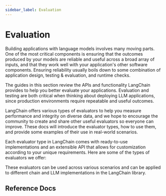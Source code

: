 ```yaml
---
sidebar_label: Evaluation
---
```




# Evaluation

Building applications with language models involves many moving parts. One of the most critical components is ensuring that the outcomes produced by your models are reliable and useful across a broad array of inputs, and that they work well with your application's other software components. Ensuring reliability usually boils down to some combination of application design, testing & evaluation, and runtime checks.

The guides in this section review the APIs and functionality LangChain provides to help you better evaluate your applications. Evaluation and testing are both critical when thinking about deploying LLM applications, since production environments require repeatable and useful outcomes.

LangChain offers various types of evaluators to help you measure performance and integrity on diverse data, and we hope to encourage the community to create and share other useful evaluators so everyone can improve. These docs will introduce the evaluator types, how to use them, and provide some examples of their use in real-world scenarios.

Each evaluator type in LangChain comes with ready-to-use implementations and an extensible API that allows for customization according to your unique requirements. Here are some of the types of evaluators we offer:


These evaluators can be used across various scenarios and can be applied to different chain and LLM implementations in the LangChain library.


## Reference Docs

<DocCardList />
